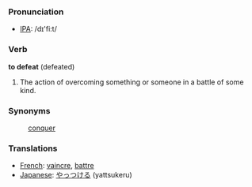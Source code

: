 === Pronunciation ===

*[[w:IPA|IPA]]: /d&#618;'fi:t/

=== Verb ===

'''to defeat''' (defeated)

# The action of overcoming something or someone in a battle of some kind.

=== Synonyms ===
:[[conquer]]

=== Translations ===

*[[French]]: [[vaincre]], [[battre]]
*[[Japanese]]: [[やっつける]] (yattsukeru)